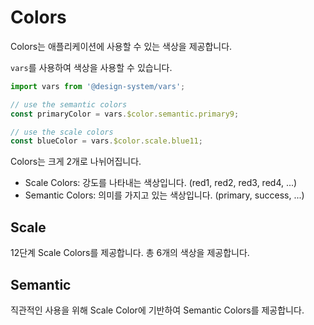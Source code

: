 
<Meta title="Foundation/Colors" />

# Colors

Colors는 애플리케이션에 사용할 수 있는 색상을 제공합니다.

`vars`를 사용하여 색상을 사용할 수 있습니다.

```js
import vars from '@design-system/vars';

// use the semantic colors
const primaryColor = vars.$color.semantic.primary9;

// use the scale colors
const blueColor = vars.$color.scale.blue11;
```

Colors는 크게 2개로 나뉘어집니다.

- Scale Colors: 강도를 나타내는 색상입니다. (red1, red2, red3, red4, ...)
- Semantic Colors: 의미를 가지고 있는 색상입니다. (primary, success, ...)

## Scale

12단계 Scale Colors를 제공합니다. 총 6개의 색상을 제공합니다.

<ColorScale />

## Semantic

직관적인 사용을 위해 Scale Color에 기반하여 Semantic Colors를 제공합니다.

<ColorPalette>
  <ColorItem title="loContrast" subtitle="white" colors={[vars.$semantic.color.loContrast]} />
  <ColorItem title="hiContrast" subtitle="gray12" colors={[vars.$semantic.color.hiContrast]} />
  <ColorItem title="weakContrast" subtitle="gray11" colors={[vars.$semantic.color.weakContrast]} />
  <ColorItem title="canvas" subtitle="gray1" colors={[vars.$semantic.color.canvas]} />
  <ColorItem title="canvasSubtle" subtitle="gray2" colors={[vars.$semantic.color.canvasSubtle]} />
  <ColorItem title="primary.base" subtitle="violet9" colors={[vars.$semantic.color.primary9]} />
  <ColorItem title="danger.base" subtitle="red9" colors={[vars.$semantic.color.danger]} />
  <ColorItem title="success.base" subtitle="green9" colors={[vars.$semantic.color.success]} />
  <ColorItem title="info.base" subtitle="blue9" colors={[vars.$semantic.color.info]} />
  <ColorItem title="warning.base" subtitle="yellow9" colors={[vars.$semantic.color.warning]} />
</ColorPalette>
